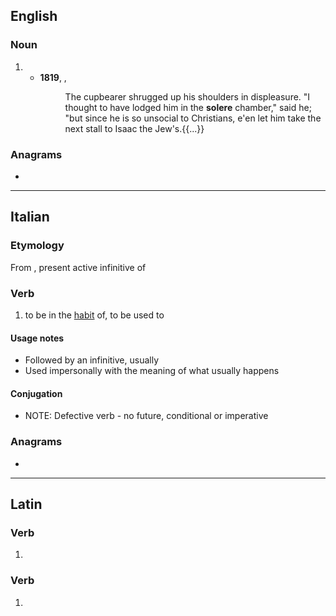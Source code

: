 ==English==

===Noun===
{{en-noun}}

# {{alternative form of|en|soler}}
#* '''1819''', {{w|Sir Walter Scott}}, ''{{w|Ivanhoe}}''
#*: The cupbearer shrugged up his shoulders in displeasure. "I thought to have lodged him in the '''solere''' chamber," said he; "but since he is so unsocial to Christians, e'en let him take the next stall to Isaac the Jew's.{{...}}

{{Webster 1913}}

===Anagrams===
* {{anagrams|en|a=eelors|Loeser|Lorees|or else|resole}}

----

==Italian==

===Etymology===
From {{inh|it|la|solēre}}, present active infinitive of {{m|la|soleō||be accustomed}}

===Verb===
{{it-verb}}

# {{lb|it|intransitive}} to be in the [[habit]] of, to be used to

====Usage notes====
* Followed by an infinitive, usually ''{{l|it|fare}}''
* Used impersonally with the meaning of what usually happens

====Conjugation====
* NOTE: Defective verb - no future, conditional or imperative
{{it-conj-ere|sol|essere
|ger=-|presp=-|pastp=solito
|pres1s=soglio|pres2s=suoli|pres3s=suole|pres1p=sogliamo|pres3p=sogliono
|prem3s2=-|prem3p=solerono|prem3p2=-
|fut1s=-|fut2s=-|fut3s=-|fut1p=-|fut2p=-|fut3p=-
|cond1s=-|cond2s=-|cond3s=-|cond1p=-|cond2p=-|cond3p=-
|sub123s=soglia|sub1p=sogliamo|sub2p=sogliate|sub3p=sogliano
|imp2s=-|imp3s=-|imp1p=-|imp2p=-|imp3p=-}}

===Anagrams===
* {{l|it|lesero}}

----

==Latin==

===Verb===
{{la-verb-form|sōlēre}}

# {{inflection of|la|sōlor||2|s|pres|actv|subj}}

===Verb===
{{la-verb-form|solēre}}

# {{inflection of|la|soleō||pres|actv|inf}}